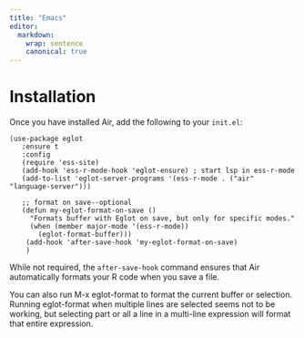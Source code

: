 ```yaml
---
title: "Emacs"
editor:
  markdown:
    wrap: sentence
    canonical: true
---
```



# Installation

Once you have installed Air, add the following to your `init.el`:

``` elisp
(use-package eglot
   :ensure t
   :config
   (require 'ess-site)
   (add-hook 'ess-r-mode-hook 'eglot-ensure) ; start lsp in ess-r-mode
   (add-to-list 'eglot-server-programs '(ess-r-mode . ("air" "language-server")))

   ;; format on save--optional
   (defun my-eglot-format-on-save ()
     "Formats buffer with Eglot on save, but only for specific modes."
     (when (member major-mode '(ess-r-mode))
       (eglot-format-buffer)))
    (add-hook 'after-save-hook 'my-eglot-format-on-save)  
    )
```

While not required, the `after-save-hook` command ensures that Air automatically formats your R code when you save a file.

You can also run M-x eglot-format to format the current buffer or selection. Running eglot-format when multiple lines are selected seems not to be working, but selecting part or all a line in a multi-line expression will format that entire expression.

